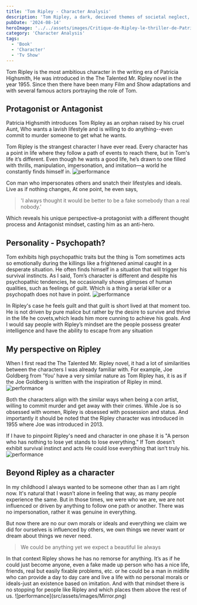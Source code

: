 ```yaml
---
title: 'Tom Ripley - Character Analysis'
description: 'Tom Ripley, a dark, decieved themes of societal neglect, tension between being good guy or bad guy'
pubDate: '2024-08-14'
heroImage: '../../assets/images/Critique-de-Ripley-le-thriller-de-Patricia-Highsmith-revient.jpg'
category: 'Character Analysis'
tags:
  - 'Book'
  - 'Character'
  - 'Tv Show'
---
```


Tom Ripley is the most ambitious character in the writing era of Patricia Highsmith, He was introduced in the The Talented Mr. Ripley novel in the year 1955. Since then there have been many Film and Show adaptations and with several famous actors portraying the role of Tom.

## Protagonist or Antagonist

Patricia Highsmith introduces Tom Ripley as an orphan raised by his cruel Aunt, Who wants a lavish lifestyle and is willing to do anything--even commit to murder someone to get what he wants.

Tom Ripley is the strangest character I have ever read. Every character has a point in life where they follow a path of events to reach there, but in Tom's life it’s different. Even though he wants a good life, he’s drawn to one filled with thrills, manipulation, impersonation, and imitation—a world he constantly finds himself in.
![performance](src/assets/images/AAAAQRVl0wHUIwmBQ-0RllImf_VXbTAphIiSEyx6JPFkvSskEUdVOQouBndvqVVDotI8vbzRGj_Q0CedxDpSzJeCPSMxLzr0lZtcK6HMf-csjuYh7cYMslSaNOQrfrpq-Hnefk8JIg8zKNkqev_IN1-6ZpGy.jpg)

Con man who impersonates others and snatch their lifestyles and ideals. Live as if nothing changes, At one point, he even says,

<blockquote
	style={{
		fontFamily: 'Open Sans, sans-serif ',
		color: '#6495ED',
		borderLeft: '4px solid #ddd',
		paddingLeft: '16px',
		margin: '1.5em 10px'
	}}
>
	'I always thought it would be better to be a fake somebody than a real nobody.'
</blockquote>
Which reveals his unique perspective–a protagonist with a different thought process and Antagonist mindset,
casting him as an anti-hero.

## Personality - Psychopath?

Tom exhibits high psychopathic traits but the thing is Tom sometimes acts so emotionally during the killings like a frightened animal caught in a desperate situation. He often finds himself in a situation that will trigger his survival instincts. As I said, Tom’s character is different and despite his psychopathic tendencies, he occasionally shows glimpses of human qualities, such as feelings of guilt. Which is a thing a serial killer or a psychopath does not have in point.
![performance](src/assets/images/Ripley_u_S1_E1_00_04_40_02_R%20(1).webp)

In Ripley's case he feels guilt and that guilt is short lived at that moment too. He is not driven by pure malice but rather by the desire to survive and thrive in the life he covets,which leads him more cunning to achieve his goals. And I would say people with Ripley’s mindset are the people possess greater intelligence and have the ability to escape from any situation

## My perspective on Ripley

When I first read the The Talented Mr. Ripley novel, it had a lot of similarities between the characters I was already familiar with. For example, Joe Goldberg from 'You' have a very similar nature as Tom Ripley has, it is as if the Joe Goldberg is written with the inspiration of Ripley in mind.
![performance](src/assets/images/9adf8a10a62364620de370d5a695c669d8-ripley-adaptations.rhorizontal.w1100.webp)

Both the characters align with the similar ways when being a con artist, willing to commit murder and get away with their crimes. While Joe is so obsessed with women, Ripley is obsessed with possession and status. And importantly it should be noted that the Ripley character was introduced in 1955 where Joe was introduced in 2013.

If I have to pinpoint Ripley's need and character in one phase it is "A person who has nothing to lose yet stands to lose everything." If Tom doesn’t exhibit survival instinct and acts He could lose everything that isn’t truly his.
![performance](src/assets/images/Ripley.webp)

## Beyond Ripley as a character

In my childhood I always wanted to be someone other than as I am right now. It's natural that I wasn’t alone in feeling that way, as many people experience the same. But in those times, we were who we are, we are not influenced or driven by anything to follow one path or another. There was no impersonation, rather it was genuine in everything.

But now there are no our own morals or ideals and everything we claim we did for ourselves is influenced by others, we own things we never want or dream about things we never need.

<blockquote
	style={{
		fontFamily: 'Open Sans, sans-serif ',
		color: '#6495ED',
		borderLeft: '4px solid #ddd',
		paddingLeft: '16px',
		margin: '1.5em 10px'
	}}
>
	We could be anything yet we expect a beautiful lie always
</blockquote>
In that context Ripley shows he has no remorse for anything. It’s as if he could just become anyone,
even a fake made up person who has a nice life, friends, real but easily fixable problems, etc. or he
could be a man in midlife who can provide a day to day care and live a life with no personal morals or
ideals-just an existence based on imitation. And with that mindset there is no stopping for people like
Ripley and which places them above the rest of us. ![performance](src/assets/images/Mirror.png)
